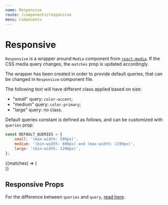 ```yaml
---
name: Responsive
route: /components/responsive
menu: Components
---
```





# Responsive

`Responsive` is a wrapper around `Media` component from [`react-media`](https://github.com/ReactTraining/react-media).
If the CSS media query changes, the `matches` prop is updated accordingly.

The wrapper has been created in order to provide default queries, that can be changed in `Responsive` component file.

The following text will have different class applied based on size:

-   "small" query: `color-accent`;
-   "medium" query: `color-primary`;
-   "large" query: no class.

Default queries constant is defined as follows, and can be customized with `queries` prop:

```jsx
const DEFAULT_QUERIES = {
    small: '(max-width: 599px)',
    medium: '(min-width: 600px) and (max-width: 1199px)',
    large: '(min-width: 1200px)',
};
```

<Playground>
    <div className="storybook-container">
        <Responsive>
            {(matches) => (
                <div
                    className={
                        matches.small ? 'color-accent' : matches.medium ? 'color-primary' : ''
                    }
                >
                    <Lorem />
                </div>
            )}
        </Responsive>
    </div>
</Playground>

## Responsive Props

For the difference between `queries` and `query`, [read here](https://github.com/ReactTraining/react-media#query-vs-queries).

<Props of={Responsive} />
